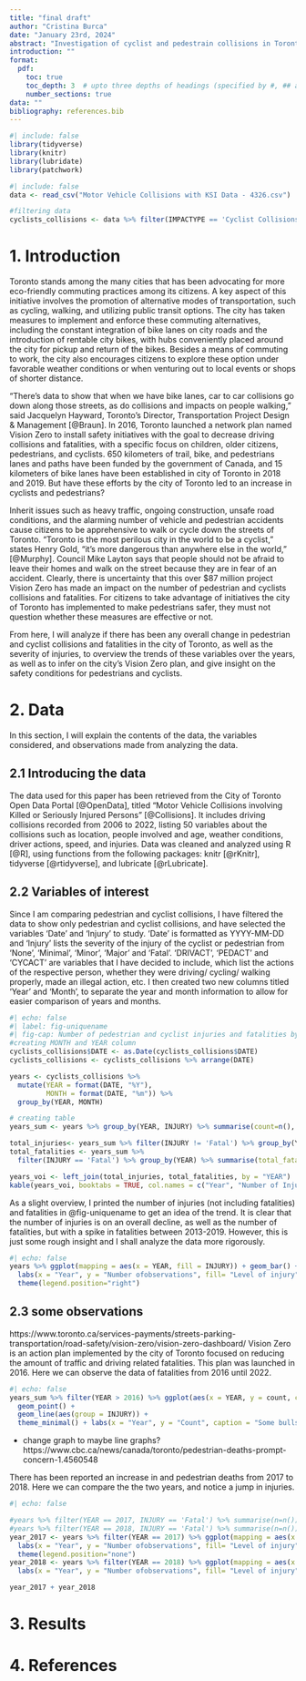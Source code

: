 ```yaml
---
title: "final draft"
author: "Cristina Burca"
date: "January 23rd, 2024"
abstract: "Investigation of cyclist and pedestrain collisions in Toronto over the years. Meaning to answer the question of if Toronto is a safe city for cyclists and pedestrians, and if the citizens themselves agree based on statisics. Results?"
introduction: ""
format:
  pdf:
    toc: true
    toc_depth: 3  # upto three depths of headings (specified by #, ## and ###)
    number_sections: true
data: ""
bibliography: references.bib
---
```


```r
#| include: false
library(tidyverse)
library(knitr)
library(lubridate)
library(patchwork)
```


```r
#| include: false
data <- read_csv("Motor Vehicle Collisions with KSI Data - 4326.csv")

#filtering data
cyclists_collisions <- data %>% filter(IMPACTYPE == 'Cyclist Collisions' | IMPACTYPE == 'Pedestrian Collisions') %>% select(DATE,IMPACTYPE, INVTYPE, INJURY)

```

# 1. Introduction
  Toronto stands among the many cities that has been advocating for more eco-friendly commuting practices among its citizens. A key aspect of this initiative involves the promotion of alternative modes of transportation, such as cycling, walking, and utilizing public transit options. The city has taken measures to implement and enforce these commuting alternatives, including the constant integration of bike lanes on city roads and the introduction of rentable city bikes, with hubs conveniently placed around the city for pickup and return of the bikes. Besides a means of commuting to work, the city also encourages citizens to explore these option under favorable weather conditions or when venturing out to local events or shops of shorter distance.  

"There’s data to show that when we have bike lanes, car to car collisions go down along those streets, as do collisions and impacts on people walking," said Jacquelyn Hayward, Toronto’s Director, Transportation Project Design & Management [@Braun]. In 2016, Toronto launched a network plan named Vision Zero to install safety initiatives with the goal to decrease driving collisions and fatalities, with a specific focus on children, older citizens, pedestrians, and cyclists. 650 kilometers of trail, bike, and pedestrians lanes and paths have been funded by the government of Canada, and 15 kilometers of bike lanes have been established in city of Toronto in 2018 and 2019. But have these efforts by the city of Toronto led to an increase in cyclists and pedestrians?

Inherit issues such as heavy traffic, ongoing construction, unsafe road conditions, and the alarming number of vehicle and pedestrian accidents cause citizens to be apprehensive to walk or cycle down the streets of Toronto. "Toronto is the most perilous city in the world to be a cyclist," states Henry Gold, "it's more dangerous than anywhere else in the world," [@Murphy]. Council Mike Layton says that people should not be afraid to leave their homes and walk on the street because they are in fear of an accident. Clearly, there is uncertainty that this over $87 million project Vision Zero has made an impact on the number of pedestrian and cyclists collisions and fatalities. For citizens to take advantage of initiatives the city of Toronto has implemented to make pedestrians safer, they must not question whether  these measures are effective or not. 

From here, I will analyze if there has been any overall change in pedestrian and cyclist collisions and fatalities in the city of Toronto, as well as the severity of injuries, to overview the trends of these variables over the years, as well as to infer on the city's Vision Zero plan, and give insight on the safety conditions for pedestrians and cyclists.

# 2. Data
In this section, I will explain the contents of the data, the variables considered, and observations made from analyzing the data.

## 2.1 Introducing the data

The data used for this paper has been retrieved from the City of Toronto Open Data Portal [@OpenData], titled "Motor Vehicle Collisions involving Killed or Seriously Injured Persons" [@Collisions]. It includes driving collisions recorded from 2006 to 2022, listing 50 variables about the collisions such as location, people involved and age, weather conditions, driver actions, speed, and injuries. Data was cleaned and analyzed using R [@R], using functions from the following packages: knitr [@rKnitr], tidyverse [@rtidyverse], and lubricate [@rLubricate].

## 2.2 Variables of interest
Since I am comparing pedestrian and cyclist collisions, I have filtered the data to show only pedestrian and cyclist collisions, and have selected the variables 'Date' and 'Injury' to study. 'Date' is formatted as YYYY-MM-DD and 'Injury' lists the severity of the injury of the cyclist or pedestrian from 'None', 'Minimal', 'Minor', 'Major' and 'Fatal'. 'DRIVACT', 'PEDACT' and 'CYCACT' are variables that I have decided to include, which list the actions of the respective person, whether they were driving/ cycling/ walking properly, made an illegal action, etc. I then created two new columns titled 'Year' and 'Month', to separate the year and month information to allow for easier comparison of years and months. 

```r
#| echo: false
#| label: fig-uniquename
#| fig-cap: Number of pedestrian and cyclist injuries and fatalities by year
#creating MONTH and YEAR column 
cyclists_collisions$DATE <- as.Date(cyclists_collisions$DATE)
cyclists_collisions <- cyclists_collisions %>% arrange(DATE)

years <- cyclists_collisions %>%
  mutate(YEAR = format(DATE, "%Y"), 
         MONTH = format(DATE, "%m")) %>%
  group_by(YEAR, MONTH)

# creating table
years_sum <- years %>% group_by(YEAR, INJURY) %>% summarise(count=n(), .groups="drop")

total_injuries<- years_sum %>% filter(INJURY != 'Fatal') %>% group_by(YEAR) %>% summarise(total_injuries = sum(count), .groups = "drop")
total_fatalities <- years_sum %>%
  filter(INJURY == 'Fatal') %>% group_by(YEAR) %>% summarise(total_fatalities = sum(count), .groups = "drop")

years_voi <- left_join(total_injuries, total_fatalities, by = "YEAR")
kable(years_voi, booktabs = TRUE, col.names = c("Year", "Number of Injuries", "Number of Fatalities"))
```
As a slight overview, I printed the number of injuries (not including fatalities) and fatalities in @fig-uniquename to get an idea of the trend. It is clear that the number of injuries is on an overall decline, as well as the number of fatalities, but with a spike in fatalities between 2013-2019. However, this is just some rough insight and I shall analyze the data more rigorously. 

```r
#| echo: false
years %>% ggplot(mapping = aes(x = YEAR, fill = INJURY)) + geom_bar() +
  labs(x = "Year", y = "Number ofobservations", fill= "Level of injury") +
  theme(legend.position="right") 
```


## 2.3 some observations

https://www.toronto.ca/services-payments/streets-parking-transportation/road-safety/vision-zero/vision-zero-dashboard/
Vision Zero is an action plan implemented by the city of Toronto focused on reducing the amount of traffic and driving related fatalities. This plan was launched in 2016. Here we can observe the data of fatalities from 2016 until 2022. 

```r
#| echo: false
years_sum %>% filter(YEAR > 2016) %>% ggplot(aes(x = YEAR, y = count, color = INJURY)) + 
  geom_point() +
  geom_line(aes(group = INJURY)) +
  theme_minimal() + labs(x = "Year", y = "Count", caption = "Some bullshit")
```

- change graph to maybe line graphs?
https://www.cbc.ca/news/canada/toronto/pedestrian-deaths-prompt-concern-1.4560548

There has been reported an increase in and pedestrian deaths from 2017 to 2018. Here we can compare the the two years, and notice a jump in injuries. 

```r
#| echo: false

#years %>% filter(YEAR == 2017, INJURY == 'Fatal') %>% summarise(n=n())
#years %>% filter(YEAR == 2018, INJURY == 'Fatal') %>% summarise(n=n())
year_2017 <- years %>% filter(YEAR == 2017) %>% ggplot(mapping = aes(x = YEAR, fill = INJURY)) + geom_bar(position = "dodge2") +
  labs(x = "Year", y = "Number ofobservations", fill= "Level of injury") +
  theme(legend.position="none")
year_2018 <- years %>% filter(YEAR == 2018) %>% ggplot(mapping = aes(x = YEAR, fill = INJURY)) + geom_bar(position = "dodge2") +
  labs(x = "Year", y = "Number ofobservations", fill= "Level of injury")

year_2017 + year_2018

```




# 3. Results

# 4. References